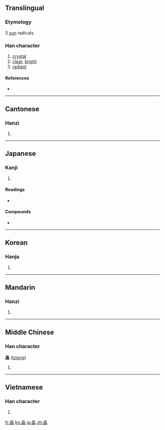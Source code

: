 {{also|品}}
==Translingual==

===Etymology===
3 [[sun]] radicals.

===Han character===
{{Han char|rn=72|rad=日|as=08|sn=12|four=6066<sub>0</sub>|canj=日日日 (AAA)}}

# [[crystal]]
# [[clear]], [[bright]]
# [[radiant]]

====References====
* {{Han ref|kx=0497.060|dkj=14000|dj=0863.140|hdz=21518.100|uh=6676|ud=26230|bh=B4B9|bd=46265}}

----

==Cantonese==

===Hanzi===
{{yue-hanzi|jyut=|y=jing1}}

# {{defn|Cantonese|sort=日08}}

----

==Japanese==

===Kanji===
{{ja-kanji|grade=c|rs=日08}}

# {{defn|Japanese|sort=日08}}

====Readings====
* {{ja-readings|on=[[しょう]] (shō)|kun=[[あきらか]] (akiraka)}}

====Compounds====
* {{term|結晶||crystal|tr=けっしょう, kesshō|sc=Jpan|lang=ja}}

----

==Korean==

===Hanja===
{{ko-hanja|hangeul=[[정]]|eumhun=|rv=jeong|mr=chŏng|y=ceng}}

# {{defn|Korean|sort=日08}}

----

==Mandarin==

===Hanzi===
{{cmn-hanzi|pin=[[jīng]] ([[jing1]])|wg=ching<sup>1</sup>}}

# {{defn|Mandarin|sort=日08}}

----

==Middle Chinese==

===Han character===
'''晶''' ([[tziɛng]])

# {{defn|Middle Chinese|sort=日08}}

----

==Vietnamese==

===Han character===
{{vi-hantu|[[tinh]]|rs=日08}}

# {{defn|Vietnamese|sort=日08}}

[[fr:晶]]
[[ko:晶]]
[[ja:晶]]
[[zh:晶]]
